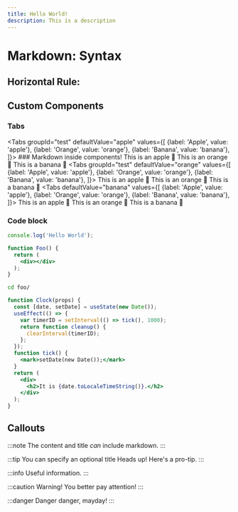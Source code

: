 ```yaml
---
title: Hello World!
description: This is a description
---
```

# Markdown: Syntax
Horizontal Rule: 
----
## Custom Components

### Tabs

<Tabs
  groupId="test"
  defaultValue="apple"
  values={[
    {label: 'Apple', value: 'apple'},
    {label: 'Orange', value: 'orange'},
    {label: 'Banana', value: 'banana'},
  ]}>
  <TabItem value="apple">
    ### Markdown inside components!
    This is an apple 🍎
  </TabItem>
  <TabItem value="orange">This is an orange 🍊</TabItem>
  <TabItem value="banana">This is a banana 🍌</TabItem>
</Tabs>
<Tabs
  groupId="test"
  defaultValue="orange"
  values={[
    {label: 'Apple', value: 'apple'},
    {label: 'Orange', value: 'orange'},
    {label: 'Banana', value: 'banana'},
  ]}>
  <TabItem value="apple">This is an apple 🍎</TabItem>
  <TabItem value="orange">This is an orange 🍊</TabItem>
  <TabItem value="banana">This is a banana 🍌</TabItem>
</Tabs>
<Tabs
  defaultValue="banana"
  values={[
    {label: 'Apple', value: 'apple'},
    {label: 'Orange', value: 'orange'},
    {label: 'Banana', value: 'banana'},
  ]}>
  <TabItem value="apple">This is an apple 🍎</TabItem>
  <TabItem value="orange">This is an orange 🍊</TabItem>
  <TabItem value="banana">This is a banana 🍌</TabItem>
</Tabs>

### Code block

```js
console.log('Hello World');
```

```jsx {2} foo title='bar'
function Foo() {
  return (
    <div></div>
  );
}
```

```bash title=/foo/bar.sh
cd foo/
```

```jsx
function Clock(props) {
  const [date, setDate] = useState(new Date());
  useEffect(() => {
    var timerID = setInterval(() => tick(), 1000);
    return function cleanup() {
      clearInterval(timerID);
    };
  });
  function tick() {
    <mark>setDate(new Date());</mark>
  }
  return (
    <div>
      <h2>It is {date.toLocaleTimeString()}.</h2>
    </div>
  );
}
```

## Callouts

:::note
The content and title *can* include markdown.
:::

:::tip You can specify an optional title
Heads up! Here's a pro-tip.
:::

:::info
Useful information.
:::

:::caution
Warning! You better pay attention!
:::

:::danger
Danger danger, mayday!
:::
